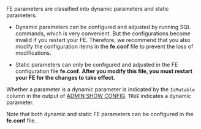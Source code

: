 ---
---
FE parameters are classified into dynamic parameters and static parameters.

- Dynamic parameters can be configured and adjusted by running SQL commands, which is very convenient. But the configurations become invalid if you restart your FE. Therefore, we recommend that you also modify the configuration items in the **fe.conf** file to prevent the loss of modifications.

- Static parameters can only be configured and adjusted in the FE configuration file **fe.conf**. **After you modify this file, you must restart your FE for the changes to take effect.**

Whether a parameter is a dynamic parameter is indicated by the `IsMutable` column in the output of [ADMIN SHOW CONFIG](../../sql-reference/sql-statements/cluster-management/config_vars/ADMIN_SHOW_CONFIG.md). `TRUE` indicates a dynamic parameter.

Note that both dynamic and static FE parameters can be configured in the **fe.conf** file.
